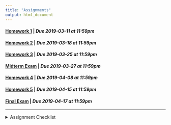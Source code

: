 ```yaml
---
title: "Assignments"
output: html_document
---
```


#### [Homework 1](https://rstudio.cloud/spaces/12013/project/245724){target="_blank"} | *Due 2019-03-11 at 11:59pm*
#### [Homework 2](https://rstudio.cloud/spaces/12013/project/260261){target="_blank"} | *Due 2019-03-18 at 11:59pm*
#### [Homework 3](https://rstudio.cloud/spaces/12013/project/270863){target="_blank"} | *Due 2019-03-25 at 11:59pm*
#### [Midterm Exam](https://rstudio.cloud/spaces/12013/project/279735){target="_blank"} | *Due 2019-03-27 at 11:59pm*
#### [Homework 4](https://rstudio.cloud/spaces/12013/project/289762){target="_blank"} | *Due 2019-04-08 at 11:59pm*
#### [Homework 5](https://rstudio.cloud/spaces/12013/project/300357){target="_blank"} | *Due 2019-04-15 at 11:59pm*
#### [Final Exam](https://rstudio.cloud/spaces/12013/project/312324){target="_blank"} | *Due 2019-04-17 at 11:59pm*

---
<details>
<summary>Assignment Checklist
</summary>

1. Login to [RStudio Cloud](https://rstudio.cloud/)
2. Navigate to the course workspace
3. Click on the homework assignment
4. CLick Start or Continue, whichever appears at the top of the assignment
5. Look at `README.md` for homework instructions
6. Make the needed changes to your project (do not make changes after the due date)
</details>